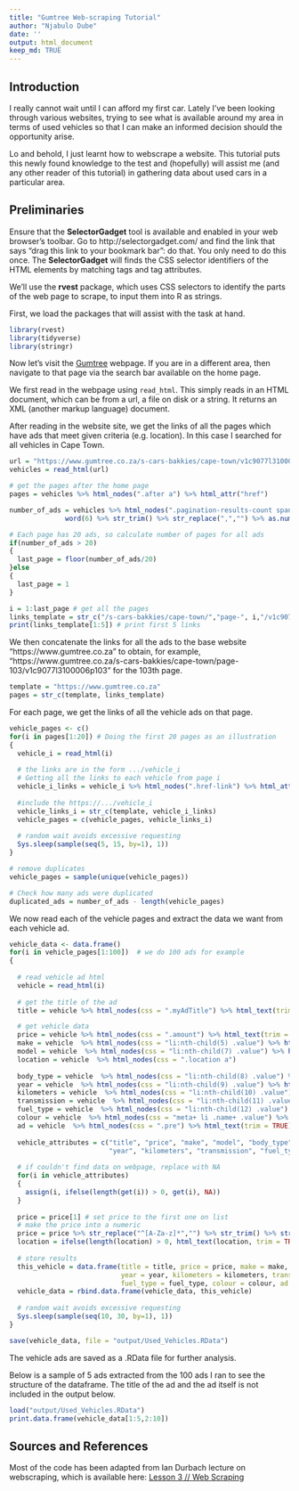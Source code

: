 ---
title: "Gumtree Web-scraping Tutorial"
author: "Njabulo Dube"
date: ''
output: html_document
keep_md: TRUE
---

## Introduction
I really cannot wait until I can afford my first car. Lately I've been looking through various websites, trying to see what is available around my area in terms of used vehicles so that I can make an informed decision should the opportunity arise.

Lo and behold, I just learnt how to webscrape a website. This tutorial puts this newly found knowledge to the test and (hopefully) will assist me (and any other reader of this tutorial) in gathering data about used cars in a particular area.

## Preliminaries
Ensure that the **SelectorGadget** tool is available and enabled in your web browser's toolbar. Go to http://selectorgadget.com/ and find the link that says "drag this link to your bookmark bar": do that. You only need to do this once. The **SelectorGadget** will finds the CSS selector identifiers of the HTML elements by matching tags and tag attributes.

We'll use the **rvest** package, which uses CSS selectors to identify the parts of the web page to scrape, to input them into R as strings.

First, we load the packages that will assist with the task at hand. 

```{r warning=FALSE, message=FALSE}
library(rvest)
library(tidyverse)
library(stringr)
```

Now let's visit the [Gumtree](https://www.gumtree.co.za/s-cars-bakkies/cape-town/v1c9077l3100006p1) webpage. If you are in a different area, then navigate to that page via the search bar available on the home page.

We first read in the webpage using `read_html`. This simply reads in an HTML document, which can be from a url, a file on disk or a string. It returns an XML (another markup language) document.

After reading in the website site, we get the links of all the pages which have ads that meet given criteria (e.g. location). In this case I searched for all vehicles in Cape Town. 

```{r}
url = "https://www.gumtree.co.za/s-cars-bakkies/cape-town/v1c9077l3100006p1"
vehicles = read_html(url)

# get the pages after the home page
pages = vehicles %>% html_nodes(".after a") %>% html_attr("href")

number_of_ads = vehicles %>% html_nodes(".pagination-results-count span") %>% html_text(trim = TRUE) %>% 
              word(6) %>% str_trim() %>% str_replace(",","") %>% as.numeric()

# Each page has 20 ads, so calculate number of pages for all ads
if(number_of_ads > 20)
{
  last_page = floor(number_of_ads/20)
}else
{
  last_page = 1
}

i = 1:last_page # get all the pages
links_template = str_c("/s-cars-bakkies/cape-town/","page-", i,"/v1c9077l3100006p",i)
print(links_template[1:5]) # print first 5 links
```

We then concatenate the links for all the ads to the base website "https://www.gumtree.co.za" to obtain, for example, "https://www.gumtree.co.za/s-cars-bakkies/cape-town/page-103/v1c9077l3100006p103" for the 103th page.

```{r eval=F}
template = "https://www.gumtree.co.za"
pages = str_c(template, links_template)
```

For each page, we get the links of all the vehicle ads on that page.

```{r eval=F}
vehicle_pages <- c() 
for(i in pages[1:20]) # Doing the first 20 pages as an illustration 
{
  vehicle_i = read_html(i)
  
  # the links are in the form .../vehicle_i
  # Getting all the links to each vehicle from page i
  vehicle_i_links = vehicle_i %>% html_nodes(".href-link") %>% html_attr("href") 
  
  #include the https://.../vehicle_i
  vehicle_links_i = str_c(template, vehicle_i_links)
  vehicle_pages = c(vehicle_pages, vehicle_links_i)
  
  # random wait avoids excessive requesting
  Sys.sleep(sample(seq(5, 15, by=1), 1))
}

# remove duplicates
vehicle_pages = sample(unique(vehicle_pages))

# Check how many ads were duplicated
duplicated_ads = number_of_ads - length(vehicle_pages)
```

We now read each of the vehicle pages and extract the data we want from each vehicle ad.

```{r eval=F}
vehicle_data <- data.frame()
for(i in vehicle_pages[1:100])  # we do 100 ads for example
{
  
  # read vehicle ad html
  vehicle = read_html(i)
  
  # get the title of the ad 
  title = vehicle %>% html_nodes(css = ".myAdTitle") %>% html_text(trim = T)

  # get vehicle data
  price = vehicle %>% html_nodes(css = ".amount") %>% html_text(trim = TRUE)
  make = vehicle  %>% html_nodes(css = "li:nth-child(5) .value") %>% html_text(trim = TRUE)
  model = vehicle  %>% html_nodes(css = "li:nth-child(7) .value") %>% html_text(trim = TRUE)
  location = vehicle  %>% html_nodes(css = ".location a") 
  
  body_type = vehicle  %>% html_nodes(css = "li:nth-child(8) .value") %>% html_text(trim = TRUE)
  year = vehicle  %>% html_nodes(css = "li:nth-child(9) .value") %>% html_text(trim = TRUE) %>% as.numeric()
  kilometers = vehicle  %>% html_nodes(css = "li:nth-child(10) .value") %>% html_text(trim = TRUE) %>% as.numeric()
  transmission = vehicle  %>% html_nodes(css = "li:nth-child(11) .value") %>% html_text(trim = TRUE)
  fuel_type = vehicle  %>% html_nodes(css = "li:nth-child(12) .value") %>% html_text(trim = TRUE)
  colour = vehicle  %>% html_nodes(css = "meta+ li .name+ .value") %>% html_text(trim = TRUE)
  ad = vehicle  %>% html_nodes(css = ".pre") %>% html_text(trim = TRUE)
  
  vehicle_attributes = c("title", "price", "make", "model", "body_type", 
                         "year", "kilometers", "transmission", "fuel_type", "colour", "ad")
  
  # if couldn't find data on webpage, replace with NA
  for(i in vehicle_attributes)
  {
    assign(i, ifelse(length(get(i)) > 0, get(i), NA))
  }
    
  price = price[1] # set price to the first one on list
  # make the price into a numeric
  price = price %>% str_replace("^[A-Za-z]*","") %>% str_trim() %>% str_replace(",","") %>% as.numeric()
  location = ifelse(length(location) > 0, html_text(location, trim = TRUE), NA)
  
  # store results
  this_vehicle = data.frame(title = title, price = price, make = make, model = model, body_type = body_type,
                            year = year, kilometers = kilometers, transmission = transmission, 
                            fuel_type = fuel_type, colour = colour, ad = ad)
  vehicle_data = rbind.data.frame(vehicle_data, this_vehicle)
  
  # random wait avoids excessive requesting
  Sys.sleep(sample(seq(10, 30, by=1), 1))
}

save(vehicle_data, file = "output/Used_Vehicles.RData")
```

The vehicle ads are saved as a .RData file for further analysis. 

Below is a sample of 5 ads extracted from the 100 ads I ran to see the structure of the dataframe. The title of the ad and the ad itself is not included in the output below.
```{r}
load("output/Used_Vehicles.RData")
print.data.frame(vehicle_data[1:5,2:10])
```

## Sources and References
Most of the code has been adapted from Ian Durbach lecture on webscraping, which is available here: [Lesson 3 // Web Scraping](https://github.com/iandurbach/datasci-fi/blob/master/lesson3-web-scraping.ipynb)
